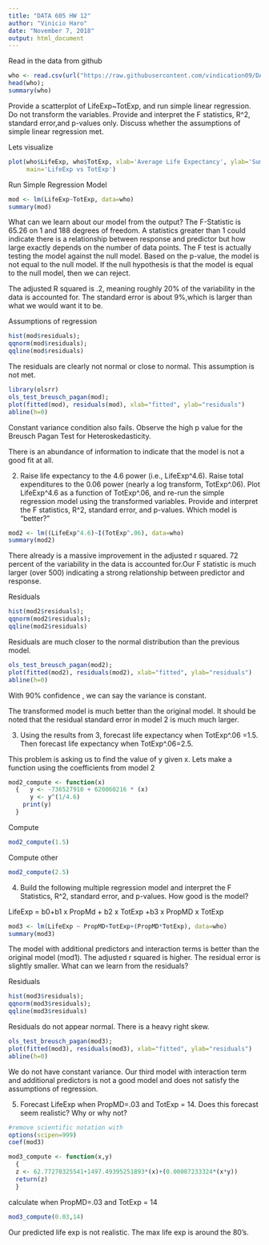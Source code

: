 ---
title: "DATA 605 HW 12"
author: "Vinicio Haro"
date: "November 7, 2018"
output: html_document
---
Read in the data from github 
```{r}
who <- read.csv(url("https://raw.githubusercontent.com/vindication09/DATA-605/master/who.csv"), header =TRUE)
head(who);
summary(who)
```

Provide a scatterplot of LifeExp~TotExp, and run simple linear regression. Do not transform the variables. Provide and interpret the F statistics, R^2, standard error,and p-values only. Discuss whether the assumptions of simple linear regression met.

Lets visualize 
```{r}
plot(who$LifeExp, who$TotExp, xlab='Average Life Expectancy', ylab='Sum of Government Expenditures', 
     main='LifeExp vs TotExp')
```

Run Simple Regression Model 
```{r}
mod <- lm(LifeExp~TotExp, data=who)
summary(mod)
```

What can we learn about our model from the output? 
The F-Statistic is 65.26 on 1 and 188 degrees of freedom. A statistics greater than 1 could indicate there is a relationship between response and predictor but how large exactly depends on the number of data points.  The F test is actually testing the model against the null model. Based on the p-value, the model is not equal to the null model. If the null hypothesis is that the model is equal to the null model, then we can reject. 

The adjusted R squared is .2, meaning roughly 20% of the variability in the data is accounted for. The standard error is about 9%,which is larger than what we would want it to be. 

Assumptions of regression
```{r}
hist(mod$residuals);
qqnorm(mod$residuals);
qqline(mod$residuals)
```

The residuals are clearly not normal or close to normal. This assumption is not met. 

```{r}
library(olsrr)
ols_test_breusch_pagan(mod);
plot(fitted(mod), residuals(mod), xlab="fitted", ylab="residuals")
abline(h=0)
```

Constant variance condition also fails. Observe the high p value for the Breusch Pagan Test for Heteroskedasticity.

There is an abundance of information to indicate that the model is not a good fit at all. 

2) Raise life expectancy to the 4.6 power (i.e., LifeExp^4.6). Raise total expenditures to the 0.06 power (nearly a log transform, TotExp^.06). Plot LifeExp^4.6 as a function of TotExp^.06, and re-run the simple regression model using the transformed variables. Provide and interpret the F statistics, R^2, standard error, and p-values. Which model is "better?"

```{r}
mod2 <- lm((LifeExp^4.6)~I(TotExp^.06), data=who)
summary(mod2)
```

There already is a massive improvement in the adjusted r squared. 72 percent of the variability in the data is accounted for.Our F statistic is much larger (over 500) indicating a strong relationship between predictor and response. 

Residuals 
```{r}
hist(mod2$residuals);
qqnorm(mod2$residuals);
qqline(mod2$residuals)
```

Residuals are much closer to the normal distribution than the previous model. 

```{r}
ols_test_breusch_pagan(mod2);
plot(fitted(mod2), residuals(mod2), xlab="fitted", ylab="residuals")
abline(h=0)
```

With 90% confidence , we can say the variance is constant. 

The transformed model is much better than the original model. It should be noted that the residual standard error in model 2 is much much larger. 

3) Using the results from 3, forecast life expectancy when TotExp^.06 =1.5. Then forecast life expectancy when TotExp^.06=2.5. 

This problem is asking us to find the value of y given x. Lets make a function using the coefficients from model 2
```{r}
mod2_compute <- function(x)
  {   y <- -736527910 + 620060216 * (x)
      y <- y^(1/4.6)
    print(y)
  }
```

Compute 
```{r}
mod2_compute(1.5)
```

Compute other 
```{r}
mod2_compute(2.5)
```


4. Build the following multiple regression model and interpret the F Statistics, R^2, standard error, and p-values. How good is the model?

LifeExp = b0+b1 x PropMd + b2 x TotExp +b3 x PropMD x TotExp
```{r}
mod3 <- lm(LifeExp ~ PropMD+TotExp+(PropMD*TotExp), data=who)
summary(mod3)
```

The model with additional predictors and interaction terms is better than the original model (mod1). The adjusted r squared is higher. The residual error is slightly smaller. What can we learn from the residuals? 

Residuals
```{r}
hist(mod3$residuals);
qqnorm(mod3$residuals);
qqline(mod3$residuals)
```


Residuals do not appear normal. There is a heavy right skew. 

```{r}
ols_test_breusch_pagan(mod3);
plot(fitted(mod3), residuals(mod3), xlab="fitted", ylab="residuals")
abline(h=0)
```

We do not have constant variance. Our third model with interaction term and additional predictors is not a good model and does not satisfy the assumptions of regression. 

5. Forecast LifeExp when PropMD=.03 and TotExp = 14. Does this forecast seem realistic? Why or why not?
```{r}
#remove scientific notation with 
options(scipen=999)
coef(mod3)
```


```{r}
mod3_compute <- function(x,y) 
  {
  z <- 62.77270325541+1497.49395251893*(x)+(0.00007233324*(x*y))
  return(z)
  }
```

calculate when PropMD=.03 and TotExp = 14
```{r}
mod3_compute(0.03,14)
```

Our predicted life exp is not realistic. The max life exp is around the 80's. 
